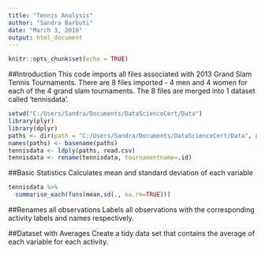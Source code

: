```yaml
---
title: "Tennis Analysis"
author: "Sandra Barbuti"
date: "March 3, 2016"
output: html_document
---
```


```r
knitr::opts_chunk$set(echo = TRUE)
```

##Introduction
This code imports all files associated with 2013 Grand Slam Tennis Tournaments. There are 8 files imported - 4 men and 4 women for each of the 4 grand slam tournaments. The 8 files are merged into 1 dataset called 'tennisdata'.


```r
setwd("C:/Users/Sandra/Documents/DataScienceCert/Data")
library(plyr)
library(dplyr)
paths <- dir(path = "C:/Users/Sandra/Documents/DataScienceCert/Data", pattern = "\\.csv")
names(paths) <- basename(paths)
tennisdata <- ldply(paths, read.csv)
tennisdata <- rename(tennisdata, tournamentname=.id)
```

##Basic Statistics 
Calculates mean and standard deviation of each variable

```r
tennisdata %>% 
  summarise_each(funs(mean,sd(., na.rm=TRUE)))
```

##Renames all observations
Labels all observations with the corresponding activity labels and names respectively.


##Dataset with Averages
Create a tidy data set that contains the average of each variable for each activity. 



